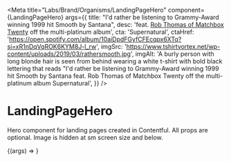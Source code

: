 
<Meta
  title="Labs/Brand/Organisms/LandingPageHero"
  component={LandingPageHero}
  args={{
    title:
      "I'd rather be listening to Grammy-Award winning 1999 hit Smooth by Santana",
    desc:
      'feat. [Rob Thomas of Matchbox Twenty](https://en.wikipedia.org/wiki/Rob_Thomas_(musician)) off the multi-platinum album',
    cta: 'Supernatural',
    ctaHref:
      'https://open.spotify.com/album/10aiDpdFGyfCFEcqpx6XTq?si=xR1nDqVqROK6KYM8J-l_rw',
    imgSrc:
      'https://www.tshirtvortex.net/wp-content/uploads/2019/03/rathersmooth.jpg',
    imgAlt:
      'A burly person with long blonde hair is seen from behind wearing a white t-shirt with bold black lettering that reads "I\'d rather be listening to Grammy-Award winning 1999 hit Smooth by Santana feat. Rob Thomas of Matchbox Twenty off the multi-platinum album Supernatural',
  }}
/>

# LandingPageHero

<StoryStatus status="volatile" />

Hero component for landing pages created in Contentful. All props are optional. Image is hidden at sm screen size and below.

<Canvas withSource="open">
  <Story name="LandingPageHero">
    {(args) => <LandingPageHero {...args} />}
  </Story>
</Canvas>

<Props story="LandingPageHero" of={LandingPageHero} />
